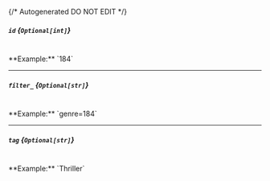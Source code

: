 {/* Autogenerated DO NOT EDIT  */}
##### `id` *{`Optional[int]`}*
<br/>
**Example:** `184`

---
##### `filter_` *{`Optional[str]`}*
<br/>
**Example:** `genre=184`

---
##### `tag` *{`Optional[str]`}*
<br/>
**Example:** `Thriller`


